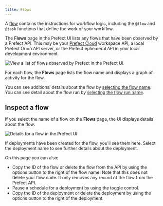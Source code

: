 ```yaml
---
title: Flows
---
```




A [flow](/2.6/concepts/flows/) contains the instructions for workflow logic, including the `@flow` and `@task` functions that define the work of your workflow. 

The **Flows** page in the Prefect UI lists any flows that have been observed by a Prefect API. This may be your [Prefect Cloud](/2.6/ui/cloud/) workspace API, a local Prefect Orion API server, or the Prefect ephemeral API in your local development environment.

![View a list of flows observed by Prefect in the Prefect UI.](/2.6/img/ui/orion-flows.png)

For each flow, the **Flows** page lists the flow name and displays a graph of activity for the flow.

You can see additional details about the flow by [selecting the flow name](#inspect-a-flow). You can see detail about the flow run by [selecting the flow run name](#inspect-a-flow-run).

## Inspect a flow

If you select the name of a flow on the **Flows** page, the UI displays details about the flow.

![Details for a flow in the Prefect UI](/2.6/img/ui/orion-flow-details.png)

If deployments have been created for the flow, you'll see them here. Select the deployment name to see further details about the deployment.

On this page you can also:

- Copy the ID of the flow or delete the flow from the API by using the options button to the right of the flow name. Note that this does not delete your flow code. It only removes any record of the flow from the Prefect API.
- Pause a schedule for a deployment by using the toggle control.
- Copy the ID of the deployment or delete the deployment by using the options button to the right of the deployment.